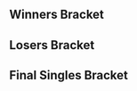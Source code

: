{{DISPLAYTITLE:Syndicate 2017: ''Melee'' Singles Bracket}}{{SetGame|melee}}
{{Syndicate 2017 Melee Tabs|This=3}}
==Winners Bracket==
{{64DEWBracketA
|tourneylink=Syndicate/2017/Melee
|tourneyname=Syndicate 2017
|r1m1p1=Armada |r1m1p1flag=se |r1m1p1score=2 |r1m1win=1
|r1m1p2=Trout |r1m1p2flag=nl |r1m1p2score=0
|r1m2p1=BrTarolg |r1m2p1flag=gb |r1m2p1score=DQ |r1m2win=2
|r1m2p2=Bonnie Rotten |r1m2p2flag=nl |r1m2p2score={{win}}

|r1m3p1=reaper |r1m3p1flag=de |r1m3p1score=2 |r1m3win=1
|r1m3p2=Däumling |r1m3p2flag=de |r1m3p2score=1
|r1m3p1char1=marth |r1m3p2char1=ic |r1m3p1stock1=1 |r1m3p2stock1=0 |r1m3win1=1 |r1m3stage1=Dream Land
|r1m3p1char2=marth |r1m3p2char2=ic |r1m3p1stock2=1 |r1m3p2stock2=1 |r1m3win2=2 |r1m3stage2=Pokémon Stadium
|r1m3p1char3=marth |r1m3p2char3=ic |r1m3p1stock3=2 |r1m3p2stock3=0 |r1m3win3=1 |r1m3stage3=Battlefield
|r1m3details={{BracketMatchDetails|vod=https://www.youtube.com/watch?v=kvToQ84CEiA|comment=Game 2 went to time.}}

|r1m4p1=Zoler |r1m4p1flag=se |r1m4p1score=2 |r1m4win=1
|r1m4p2=Jadde |r1m4p2flag=se |r1m4p2score=0
|r1m5p1=Overtriforce |r1m5p1flag=es |r1m5p1score=2 |r1m5win=1
|r1m5p2=Supercat Meow |r1m5p2flag=de |r1m5p2score=0
|r1m6p1=Razor Ramon |r1m6p1flag=be |r1m6p1score=0 |r1m6win=2
|r1m6p2=Phade |r1m6p2flag=gb |r1m6p2score=2
|r1m7p1=Zgetto |r1m7p1flag=nl |r1m7p1score=2 |r1m7win=1
|r1m7p2=Jerem |r1m7p2flag=fr |r1m7p2score=0
|r1m8p1=Fatman.spam |r1m8p1flag=de |r1m8p1score=2 |r1m8win=1
|r1m8p2=Bobi |r1m8p2flag=fr |r1m8p2score=1

|r1m9p1=Amsah |r1m9p1flag=nl |r1m9p1score=2 |r1m9win=1
|r1m9p2=CheAkiwara |r1m9p2flag=de |r1m9p2score=0
|r1m10p1=SchlimmShady |r1m10p1flag=de |r1m10p1score=2 |r1m10win=1
|r1m10p2=Moe |r1m10p2flag=dk |r1m10p2score=1
|r1m11p1=Avalancer |r1m11p1flag=nl |r1m11p1score=2 |r1m11win=1
|r1m11p2=Psylo |r1m11p2flag=fr |r1m11p2score=0
|r1m12p1=Rebaz |r1m12p1flag=nl |r1m12p1score=0 |r1m12win=2
|r1m12p2=PureSkillz |r1m12p2flag=nl |r1m12p2score=2
|r1m13p1=Trif |r1m13p1flag=es |r1m13p1score=2 |r1m13win=1
|r1m13p2=SuperMilkTime |r1m13p2flag=nl |r1m13p2score=0
|r1m14p1=Atlas |r1m14p1flag=nl |r1m14p1score=0 |r1m14win=2
|r1m14p2=Jules |r1m14p2flag=nl |r1m14p2score=2
|r1m15p1=Baxon |r1m15p1flag=fr |r1m15p1score=DQ |r1m15win=2
|r1m15p2=Nukidin |r1m15p2flag=nl |r1m15p2score={{win}}
|r1m16p1=PureEvil |r1m16p1flag=nl |r1m16p1score=0 |r1m16win=2
|r1m16p2=Isdsar |r1m16p2flag=gr |r1m16p2score=2

|r1m17p1=Wizzrobe |r1m17p1flag=us |r1m17p1score=2 |r1m17win=1
|r1m17p2=VirtualVoid |r1m17p2flag=il |r1m17p2score=0
|r1m18p1=Meruem |r1m18p1flag=de |r1m18p1score=0 |r1m18win=2
|r1m18p2=JMYL |r1m18p2flag=nl |r1m18p2score=2
|r1m19p1=Desucakes |r1m19p1flag=nl |r1m19p1score=2 |r1m19win=1
|r1m19p2=Nuckels |r1m19p2flag=nl |r1m19p2score=0
|r1m20p1=Kaese |r1m20p1flag=de |r1m20p1score=2 |r1m20win=1
|r1m20p2=Fout NL |r1m20p2flag=nl |r1m20p2score=0
|r1m21p1=Android |r1m21p1flag=se |r1m21p1score=2 |r1m21win=1
|r1m21p2=Jack |r1m21p2flag=se |r1m21p2score=0
|r1m22p1=Levingy |r1m22p1flag=fi |r1m22p1score=2 |r1m22win=1
|r1m22p2=Coen |r1m22p2flag=nl |r1m22p2score=0
|r1m23p1=Jeapie |r1m23p1flag=nl |r1m23p1score=2 |r1m23win=1
|r1m23p2=Momspaghetti |r1m23p2flag=be |r1m23p2score=0
|r1m24p1=Serrr |r1m24p1flag=nl |r1m24p1score=2 |r1m24win=1
|r1m24p2=Maskless |r1m24p2flag=gb |r1m24p2score=0

|r1m25p1=ChuDat |r1m25p1flag=us |r1m25p1score={{win}} |r1m25win=1
|r1m25p2=TDX |r1m25p2flag=nl |r1m25p2score=DQ

|r1m26p1=Kellner |r1m26p1flag=de |r1m26p1score=2 |r1m26win=1
|r1m26p2=Yung_Aaron |r1m26p2flag=nl |r1m26p2score=0
|r1m27p1=Daydee |r1m27p1flag=se |r1m27p1score=2 |r1m27win=1
|r1m27p2=seo |r1m27p2flag=nl |r1m27p2score=0
|r1m28p1=FA0 |r1m28p1flag=se |r1m28p1score=2 |r1m28win=1
|r1m28p2=Chrollo |r1m28p2flag=nl |r1m28p2score=0
|r1m29p1=Professor Pro |r1m29p1flag=gb |r1m29p1score=2 |r1m29win=1
|r1m29p2=Luxus |r1m29p2flag=nl |r1m29p2score=0
|r1m30p1=KasparV |r1m30p1flag=nl |r1m30p1score=2 |r1m30win=1
|r1m30p2=Meatzorz |r1m30p2flag=de |r1m30p2score=1
|r1m31p1=Mahie |r1m31p1flag=fr |r1m31p1score=2 |r1m31win=1
|r1m31p2=Rikzz |r1m31p2flag=de |r1m31p2score=0
|r1m32p1=Alpha Dash |r1m32p1flag=gb |r1m32p1score=1 |r1m32win=2
|r1m32p2=Nicki |r1m32p2flag=de |r1m32p2score=2

|r2m1p1=Armada |r2m1p1flag=se |r2m1p1score=3 |r2m1win=1
|r2m1p2=Bonnie Rotten |r2m1p2flag=nl |r2m1p2score=0
|r2m1p1char1=peach |r2m1p2char1=sheik |r2m1p1stock1=2 |r2m1p2stock1=0 |r2m1win1=1 |r2m1stage1=Yoshi's Story
|r2m1p1char2=peach |r2m1p2char2=sheik |r2m1p1stock2=4 |r2m1p2stock2=0 |r2m1win2=1 |r2m1stage2=Battlefield
|r2m1p1char3=peach |r2m1p2char3=sheik |r2m1p1stock3=3 |r2m1p2stock3=0 |r2m1win3=1 |r2m1stage3=Pokémon Stadium
|r2m1details={{BracketMatchDetails|vod=https://www.youtube.com/watch?v=ObLDQX6_jUI|comment=}}

|r2m2p1=reaper |r2m2p1flag=de |r2m2p1score=3 |r2m2win=1
|r2m2p2=Zoler |r2m2p2flag=se |r2m2p2score=1
|r2m3p1=Overtriforce |r2m3p1flag=es |r2m3p1score=3 |r2m3win=1
|r2m3p2=Phade |r2m3p2flag=gb |r2m3p2score=0
|r2m4p1=Zgetto |r2m4p1flag=nl |r2m4p1score=2 |r2m4win=2
|r2m4p2=Fatman.spam |r2m4p2flag=de |r2m4p2score=3
|r2m5p1=Amsah |r2m5p1flag=nl |r2m5p1score=3 |r2m5win=1
|r2m5p2=SchlimmShady |r2m5p2flag=de |r2m5p2score=0
|r2m6p1=Avalancer |r2m6p1flag=nl |r2m6p1score=3 |r2m6win=1
|r2m6p2=PureSkillz |r2m6p2flag=nl |r2m6p2score=0

|r2m7p1=Trif |r2m7p1flag=es |r2m7p1score=3 |r2m7win=1
|r2m7p2=Jules |r2m7p2flag=nl |r2m7p2score=0
|r2m7p1char1=peach |r2m7p2char1=ic |r2m7p1stock1=1 |r2m7p2stock1=0 |r2m7win1=1 |r2m7stage1=Dream Land
|r2m7p1char2=peach |r2m7p2char2=ic |r2m7p1stock2=3 |r2m7p2stock2=0 |r2m7win2=1 |r2m7stage2=Yoshi's Story
|r2m7p1char3=peach |r2m7p2char3=ic |r2m7p1stock3=4 |r2m7p2stock3=0 |r2m7win3=1 |r2m7stage3=Final Destination
|r2m7details={{BracketMatchDetails|vod=https://www.youtube.com/watch?v=LrkDFPS0qVM|comment=}}

|r2m8p1=Nukidin |r2m8p1flag=nl |r2m8p1score=2 |r2m8win=2
|r2m8p2=Isdsar |r2m8p2flag=gr |r2m8p2score=3
|r2m9p1=Wizzrobe |r2m9p1flag=us |r2m9p1score=3 |r2m9win=1
|r2m9p2=JMYL |r2m9p2flag=nl |r2m9p2score=0
|r2m10p1=Desucakes |r2m10p1flag=nl |r2m10p1score=0 |r2m10win=2
|r2m10p2=Kaese |r2m10p2flag=de |r2m10p2score=3
|r2m11p1=Android |r2m11p1flag=se |r2m11p1score=2 |r2m11win=2
|r2m11p2=Levingy |r2m11p2flag=fi |r2m11p2score=3
|r2m12p1=Jeapie |r2m12p1flag=nl |r2m12p1score=3 |r2m12win=1
|r2m12p2=Serrr |r2m12p2flag=nl |r2m12p2score=1
|r2m13p1=ChuDat |r2m13p1flag=us |r2m13p1score=3 |r2m13win=1
|r2m13p2=Kellner |r2m13p2flag=de |r2m13p2score=2
|r2m14p1=Daydee |r2m14p1flag=se |r2m14p1score=3 |r2m14win=1
|r2m14p2=FA0 |r2m14p2flag=se |r2m14p2score=0
|r2m15p1=Professor Pro |r2m15p1flag=gb |r2m15p1score=3 |r2m15win=1
|r2m15p2=KasparV |r2m15p2flag=nl |r2m15p2score=0

|r2m16p1=Mahie |r2m16p1flag=fr |r2m16p1score=3 |r2m16win=1
|r2m16p2=Nicki |r2m16p2flag=de |r2m16p2score=0

|r3m1p1=Armada |r3m1p1flag=se |r3m1p1score=3 |r3m1win=1
|r3m1p2=reaper |r3m1p2flag=de |r3m1p2score=0
|r3m1p1char1=peach |r3m1p2char1=marth |r3m1p1stock1=2 |r3m1p2stock1=0 |r3m1win1=1 |r3m1stage1=Battlefield
|r3m1p1char2=peach |r3m1p2char2=marth |r3m1p1stock2=2 |r3m1p2stock2=0 |r3m1win2=1 |r3m1stage2=Yoshi's Story
|r3m1p1char3=peach |r3m1p2char3=marth |r3m1p1stock3=1 |r3m1p2stock3=0 |r3m1win3=1 |r3m1stage3=Yoshi's Story
|r3m1date=September 24, 2017
|r3m1details={{BracketMatchDetails|reddit=https://www.reddit.com/r/smashbros/comments/7249bx/syndicate_2017_armada_vs_reaper_winners_top_24/|comment=|vod=https://www.youtube.com/watch?v=ht0lv8ZL4Ds}}

|r3m2p1=Overtriforce |r3m2p1flag=es |r3m2p1score=3 |r3m2win=1
|r3m2p2=Fatman.spam |r3m2p2flag=de |r3m2p2score=2

|r3m3p1=Amsah |r3m3p1flag=nl |r3m3p1score=3 |r3m3win=1
|r3m3p2=Avalancer |r3m3p2flag=nl |r3m3p2score=1
|r3m3p1char1=sheik |r3m3p2char1=yoshi |r3m3p1stock1=3 |r3m3p2stock1=0 |r3m3win1=1 |r3m3stage1=Battlefield
|r3m3p1char2=sheik |r3m3p2char2=yoshi |r3m3p1stock2=0 |r3m3p2stock2=2 |r3m3win2=2 |r3m3stage2=Yoshi's Story
|r3m3p1char3=sheik |r3m3p2char3=yoshi |r3m3p1stock3=2 |r3m3p2stock3=0 |r3m3win3=1 |r3m3stage3=Pokémon Stadium
|r3m3p1char4=sheik |r3m3p2char4=yoshi |r3m3p1stock4=1 |r3m3p2stock4=0 |r3m3win4=1 |r3m3stage4=Battlefield
|r3m3details={{BracketMatchDetails|vod=https://www.youtube.com/watch?v=fSEOtwLdNOw|comment=}}

|r3m4p1=Trif |r3m4p1flag=es |r3m4p1score=3 |r3m4win=1
|r3m4p2=Isdsar |r3m4p2flag=gr |r3m4p2score=0
|r3m5p1=Wizzrobe |r3m5p1flag=us |r3m5p1score=3 |r3m5win=1
|r3m5p2=Kaese |r3m5p2flag=de |r3m5p2score=0
|r3m6p1=Levingy |r3m6p1flag=fi |r3m6p1score=3 |r3m6win=1
|r3m6p2=Jeapie |r3m6p2flag=nl |r3m6p2score=2

|r3m7p1=ChuDat |r3m7p1flag=us |r3m7p1score=3 |r3m7win=1
|r3m7p2=Daydee |r3m7p2flag=se |r3m7p2score=2
|r3m7p1char1=ic |r3m7p2char1=samus |r3m7p1stock1=2 |r3m7p2stock1=0 |r3m7win1=1 |r3m7stage1=Battlefield
|r3m7p1char2=ic |r3m7p2char2=samus |r3m7p1stock2=0 |r3m7p2stock2=2 |r3m7win2=2 |r3m7stage2=Pokémon Stadium
|r3m7p1char3=ic |r3m7p2char3=samus |r3m7p1stock3=1 |r3m7p2stock3=0 |r3m7win3=1 |r3m7stage3=Final Destination
|r3m7p1char4=ic |r3m7p2char4=samus |r3m7p1stock4=0 |r3m7p2stock4=1 |r3m7win4=2 |r3m7stage4=Battlefield
|r3m7p1char5=ic |r3m7p2char5=samus |r3m7p1stock5=1 |r3m7p2stock5=0 |r3m7win5=1 |r3m7stage5=Dream Land
|r3m7date=September 24, 2017
|r3m7details={{BracketMatchDetails|reddit=https://www.reddit.com/r/smashbros/comments/724dag/syndicate_2017_chudat_vs_daydee_winners_top_24/|comment=|vod=https://www.youtube.com/watch?v=sV9jtpaeFRU}}

|r3m8p1=Professor Pro |r3m8p1flag=gb |r3m8p1score=3 |r3m8win=1
|r3m8p2=Mahie |r3m8p2flag=fr |r3m8p2score=0

|r4m1p1=Armada |r4m1p1flag=se |r4m1p1score=3 |r4m1win=1
|r4m1p2=Overtriforce |r4m1p2flag=es |r4m1p2score=0
|r4m1p1char1=peach |r4m1p2char1=sheik |r4m1p1stock1=3 |r4m1p2stock1=0 |r4m1win1=1 |r4m1stage1=Dream Land
|r4m1p1char2=peach |r4m1p2char2=sheik |r4m1p1stock2=2 |r4m1p2stock2=0 |r4m1win2=1 |r4m1stage2=Final Destination
|r4m1p1char3=peach |r4m1p2char3=sheik |r4m1p1stock3=1 |r4m1p2stock3=0 |r4m1win3=1 |r4m1stage3=Final Destination
|r4m1details={{BracketMatchDetails|vod=https://www.youtube.com/watch?v=jY8v3170mJU|comment=}}

|r4m2p1=Amsah |r4m2p1flag=nl |r4m2p1score=1 |r4m2win=2
|r4m2p2=Trif |r4m2p2flag=es |r4m2p2score=3
|r4m2p1char1=sheik |r4m2p2char1=peach |r4m2p1stock1=2 |r4m2p2stock1=0 |r4m2win1=1 |r4m2stage1=Battlefield
|r4m2p1char2=sheik |r4m2p2char2=peach |r4m2p1stock2=0 |r4m2p2stock2=2 |r4m2win2=2 |r4m2stage2=Dream Land
|r4m2p1char3=sheik |r4m2p2char3=peach |r4m2p1stock3=0 |r4m2p2stock3=2 |r4m2win3=2 |r4m2stage3=Final Destination
|r4m2p1char4=sheik |r4m2p2char4=peach |r4m2p1stock4=0 |r4m2p2stock4=1 |r4m2win4=2 |r4m2stage4=Yoshi's Story
|r4m2details={{BracketMatchDetails|vod=https://www.youtube.com/watch?v=8RM4aUANakU|comment=}}

|r4m3p1=Wizzrobe |r4m3p1flag=us |r4m3p1score=3 |r4m3win=1
|r4m3p2=Levingy |r4m3p2flag=fi |r4m3p2score=0
|r4m3p1char1=cf |r4m3p2char1=falco |r4m3p1stock1=2 |r4m3p2stock1=0 |r4m3win1=1 |r4m3stage1=Battlefield
|r4m3p1char2=cf |r4m3p2char2=falco |r4m3p1stock2=3 |r4m3p2stock2=0 |r4m3win2=1 |r4m3stage2=Final Destination
|r4m3p1char3=cf |r4m3p2char3=marth |r4m3p1stock3=3 |r4m3p2stock3=0 |r4m3win3=1 |r4m3stage3=Yoshi's Story
|r4m3details={{BracketMatchDetails|vod=https://www.youtube.com/watch?v=sFpEoeZOYJc|comment=}}

|r4m4p1=ChuDat |r4m4p1flag=us |r4m4p1score=3 |r4m4win=1
|r4m4p2=Professor Pro |r4m4p2flag=gb |r4m4p2score=1
|r4m4p1char1=ic |r4m4p2char1=fox |r4m4p1stock1=0 |r4m4p2stock1=1 |r4m4win1=2 |r4m4stage1=Dream Land
|r4m4p1char2=ic |r4m4p2char2=fox |r4m4p1stock2=1 |r4m4p2stock2=0 |r4m4win2=1 |r4m4stage2=Final Destination
|r4m4p1char3=ic |r4m4p2char3=fox |r4m4p1stock3=3 |r4m4p2stock3=0 |r4m4win3=1 |r4m4stage3=Yoshi's Story
|r4m4p1char4=ic |r4m4p2char4=fox |r4m4p1stock4=1 |r4m4p2stock4=0 |r4m4win4=1 |r4m4stage4=Pokémon Stadium
|r4m4details={{BracketMatchDetails|vod=https://www.youtube.com/watch?v=9l1qhqVUmTg|comment=}}


|r5m1p1=Armada |r5m1p1flag=se |r5m1p1score=3 |r5m1win=1
|r5m1p2=Trif |r5m1p2flag=es |r5m1p2score=0
|r5m1p1char1=peach |r5m1p2char1=marth |r5m1p1stock1=1 |r5m1p2stock1=0 |r5m1win1=1 |r5m1stage1=Battlefield
|r5m1p1char2=peach |r5m1p2char2=marth |r5m1p1stock2=3 |r5m1p2stock2=0 |r5m1win2=1 |r5m1stage2=Yoshi's Story
|r5m1p1char3=peach |r5m1p2char3=marth |r5m1p1stock3=2 |r5m1p2stock3=0 |r5m1win3=1 |r5m1stage3=Fountain of Dreams
|r5m1date=September 24, 2017
|r5m1details={{BracketMatchDetails|reddit=|comment=|vod=https://www.youtube.com/watch?v=YIM8S0Lb_TQ}}

|r5m2p1=Wizzrobe |r5m2p1flag=us |r5m2p1score=3 |r5m2win=1
|r5m2p2=ChuDat |r5m2p2flag=us |r5m2p2score=0
|r5m2p1char1=cf |r5m2p2char1=ic |r5m2p1stock1=2 |r5m2p2stock1=0 |r5m2win1=1 |r5m2stage1=Fountain of Dreams
|r5m2p1char2=cf |r5m2p2char2=ic |r5m2p1stock2=1 |r5m2p2stock2=0 |r5m2win2=1 |r5m2stage2=Final Destination
|r5m2p1char3=cf |r5m2p2char3=ic |r5m2p1stock3=2 |r5m2p2stock3=0 |r5m2win3=1 |r5m2stage3=Final Destination
|r5m2date=September 24, 2017
|r5m2details={{BracketMatchDetails|reddit=|comment=|vod=https://www.youtube.com/watch?v=8gVYMSjq5q0}}
}}

==Losers Bracket==
{{64DELBracketSmwA
|tourneylink=Syndicate/2017/Melee
|tourneyname=Syndicate 2017
|l1placement=49-64
|l2placement=33-48
|l3placement=25-32
|l4placement=17-24
|l5placement=13-16
|l6placement=9-12
|l7placement=7-8
|l8placement=5-6

|l1m1p1=Trout |l1m1p1flag=nl |l1m1p1score={{win}} |l1m1win=1
|l1m1p2=BrTarolg |l1m1p2flag=gb |l1m1p2score=DQ
|l1m2p1=Däumling |l1m2p1flag=de |l1m2p1score=2 |l1m2win=1
|l1m2p2=Jadde |l1m2p2flag=se |l1m2p2score=0
|l1m3p1=Supercat Meow |l1m3p1flag=de |l1m3p1score=0 |l1m3win=2
|l1m3p2=Razor Ramon |l1m3p2flag=be |l1m3p2score=2
|l1m4p1=Jerem |l1m4p1flag=fr |l1m4p1score=0 |l1m4win=2
|l1m4p2=Bobi |l1m4p2flag=fr |l1m4p2score=2
|l1m5p1=CheAkiwara |l1m5p1flag=de |l1m5p1score=0 |l1m5win=2
|l1m5p2=Moe |l1m5p2flag=dk |l1m5p2score=2
|l1m6p1=Psylo |l1m6p1flag=fr |l1m6p1score=0 |l1m6win=2
|l1m6p2=Rebaz |l1m6p2flag=nl |l1m6p2score=2
|l1m7p1=SuperMilkTime |l1m7p1flag=nl |l1m7p1score=0 |l1m7win=2
|l1m7p2=Atlas |l1m7p2flag=nl |l1m7p2score=2
|l1m8p1=Baxon |l1m8p1flag=fr |l1m8p1score=DQ |l1m8win=2
|l1m8p2=PureEvil |l1m8p2flag=nl |l1m8p2score={{win}}
|l1m9p1=VirtualVoid |l1m9p1flag=il |l1m9p1score=1 |l1m9win=2
|l1m9p2=Meruem |l1m9p2flag=de |l1m9p2score=2
|l1m10p1=Nuckels |l1m10p1flag=nl |l1m10p1score=0 |l1m10win=2
|l1m10p2=Fout NL |l1m10p2flag=nl |l1m10p2score=2
|l1m11p1=Jack |l1m11p1flag=se |l1m11p1score=0 |l1m11win=2
|l1m11p2=Coen |l1m11p2flag=nl |l1m11p2score=2
|l1m12p1=Momspaghetti |l1m12p1flag=be |l1m12p1score=0 |l1m12win=2
|l1m12p2=Maskless |l1m12p2flag=gb |l1m12p2score=2
|l1m13p1=TDX |l1m13p1flag=nl |l1m13p1score=1 |l1m13win=2
|l1m13p2=Yung_Aaron |l1m13p2flag=nl |l1m13p2score=2
|l1m14p1=seo |l1m14p1flag=nl |l1m14p1score=1 |l1m14win=2
|l1m14p2=Chrollo |l1m14p2flag=nl |l1m14p2score=2
|l1m15p1=Luxus |l1m15p1flag=nl |l1m15p1score=0 |l1m15win=2
|l1m15p2=Meatzorz |l1m15p2flag=de |l1m15p2score=2
|l1m16p1=Rikzz |l1m16p1flag=de |l1m16p1score=1 |l1m16win=2
|l1m16p2=Alpha Dash |l1m16p2flag=gb |l1m16p2score=2

|l2m1p1=Nicki |l2m1p1flag=de |l2m1p1score=3 |l2m1win=1
|l2m1p2=Trout |l2m1p2flag=nl |l2m1p2score=1
|l2m2p1=KasparV |l2m2p1flag=nl |l2m2p1score=0 |l2m2win=2
|l2m2p2=Däumling |l2m2p2flag=de |l2m2p2score=3
|l2m3p1=FA0 |l2m3p1flag=se |l2m3p1score=3 |l2m3win=1
|l2m3p2=Razor Ramon |l2m3p2flag=be |l2m3p2score=0
|l2m4p1=Kellner |l2m4p1flag=de |l2m4p1score=3 |l2m4win=1
|l2m4p2=Bobi |l2m4p2flag=fr |l2m4p2score=0
|l2m5p1=Serrr |l2m5p1flag=nl |l2m5p1score=0 |l2m5win=2
|l2m5p2=Moe |l2m5p2flag=dk |l2m5p2score=3
|l2m6p1=Android |l2m6p1flag=se |l2m6p1score=3 |l2m6win=1
|l2m6p2=Rebaz |l2m6p2flag=nl |l2m6p2score=1
|l2m7p1=Desucakes |l2m7p1flag=nl |l2m7p1score=0 |l2m7win=2
|l2m7p2=Atlas |l2m7p2flag=nl |l2m7p2score=3
|l2m8p1=JMYL |l2m8p1flag=nl |l2m8p1score=1 |l2m8win=2
|l2m8p2=PureEvil |l2m8p2flag=nl |l2m8p2score=3
|l2m9p1=Nukidin |l2m9p1flag=nl |l2m9p1score=1 |l2m9win=2
|l2m9p2=Meruem |l2m9p2flag=de |l2m9p2score=3
|l2m10p1=Jules |l2m10p1flag=nl |l2m10p1score=0 |l2m10win=2
|l2m10p2=Fout NL |l2m10p2flag=nl |l2m10p2score=3
|l2m11p1=PureSkillz |l2m11p1flag=nl |l2m11p1score=3 |l2m11win=1
|l2m11p2=Coen |l2m11p2flag=nl |l2m11p2score=2
|l2m12p1=SchlimmShady |l2m12p1flag=de |l2m12p1score=3 |l2m12win=1
|l2m12p2=Maskless |l2m12p2flag=gb |l2m12p2score=1
|l2m13p1=Zgetto |l2m13p1flag=nl |l2m13p1score=3 |l2m13win=1
|l2m13p2=Yung_Aaron |l2m13p2flag=nl |l2m13p2score=0
|l2m14p1=Phade |l2m14p1flag=gb |l2m14p1score=3 |l2m14win=1
|l2m14p2=Chrollo |l2m14p2flag=nl |l2m14p2score=0
|l2m15p1=Zoler |l2m15p1flag=se |l2m15p1score=3 |l2m15win=1
|l2m15p2=Meatzorz |l2m15p2flag=de |l2m15p2score=0
|l2m16p1=Bonnie Rotten |l2m16p1flag=nl |l2m16p1score=0 |l2m16win=2
|l2m16p2=Alpha Dash |l2m16p2flag=gb |l2m16p2score=3

|l3m1p1=Nicki |l3m1p1flag=de |l3m1p1score=3 |l3m1win=1
|l3m1p2=Däumling |l3m1p2flag=de |l3m1p2score=0
|l3m2p1=FA0 |l3m2p1flag=se |l3m2p1score=1 |l3m2win=2
|l3m2p2=Kellner |l3m2p2flag=de |l3m2p2score=3
|l3m3p1=Moe |l3m3p1flag=dk |l3m3p1score=1 |l3m3win=2
|l3m3p2=Android |l3m3p2flag=se |l3m3p2score=3
|l3m4p1=Atlas |l3m4p1flag=nl |l3m4p1score=1 |l3m4win=2
|l3m4p2=PureEvil |l3m4p2flag=nl |l3m4p2score=3
|l3m5p1=Meruem |l3m5p1flag=de |l3m5p1score=3 |l3m5win=1
|l3m5p2=Fout NL |l3m5p2flag=nl |l3m5p2score=0
|l3m6p1=PureSkillz |l3m6p1flag=nl |l3m6p1score=1 |l3m6win=2
|l3m6p2=SchlimmShady |l3m6p2flag=de |l3m6p2score=3
|l3m7p1=Zgetto |l3m7p1flag=nl |l3m7p1score=3 |l3m7win=1
|l3m7p2=Phade |l3m7p2flag=gb |l3m7p2score=0
|l3m8p1=Zoler |l3m8p1flag=se |l3m8p1score=3 |l3m8win=1
|l3m8p2=Alpha Dash |l3m8p2flag=gb |l3m8p2score=1

|l4m1p1=Isdsar |l4m1p1flag=gr |l4m1p1score=3 |l4m1win=1
|l4m1p2=Nicki |l4m1p2flag=de |l4m1p2score=1
|l4m2p1=Avalancer |l4m2p1flag=nl |l4m2p1score=3 |l4m2win=1
|l4m2p2=Kellner |l4m2p2flag=de |l4m2p2score=2
|l4m3p1=Fatman.spam |l4m3p1flag=de |l4m3p1score=0 |l4m3win=2
|l4m3p2=Android |l4m3p2flag=se |l4m3p2score=3
|l4m4p1=reaper |l4m4p1flag=de |l4m4p1score=3 |l4m4win=1
|l4m4p2=PureEvil |l4m4p2flag=nl |l4m4p2score=0
|l4m5p1=Mahie |l4m5p1flag=fr |l4m5p1score=3 |l4m5win=1
|l4m5p2=Meruem |l4m5p2flag=de |l4m5p2score=2
|l4m6p1=Daydee |l4m6p1flag=se |l4m6p1score=3 |l4m6win=1
|l4m6p2=SchlimmShady |l4m6p2flag=de |l4m6p2score=1
|l4m7p1=Jeapie |l4m7p1flag=nl |l4m7p1score=0 |l4m7win=2
|l4m7p2=Zgetto |l4m7p2flag=nl |l4m7p2score=3
|l4m8p1=Kaese |l4m8p1flag=de |l4m8p1score=0 |l4m8win=2
|l4m8p2=Zoler |l4m8p2flag=se |l4m8p2score=3

|l5m1p1=Isdsar |l5m1p1flag=gr |l5m1p1score=0 |l5m1win=2
|l5m1p2=Avalancer |l5m1p2flag=nl |l5m1p2score=3
|l5m2p1=Android |l5m2p1flag=se |l5m2p1score=3 |l5m2win=1
|l5m2p2=reaper |l5m2p2flag=de |l5m2p2score=0
|l5m3p1=Mahie |l5m3p1flag=fr |l5m3p1score=3 |l5m3win=1
|l5m3p2=Daydee |l5m3p2flag=se |l5m3p2score=1
|l5m4p1=Zgetto |l5m4p1flag=nl |l5m4p1score=3 |l5m4win=1
|l5m4p2=Zoler |l5m4p2flag=se |l5m4p2score=2

|l6m1p1=Levingy |l6m1p1flag=fi |l6m1p1score=0 |l6m1win=2
|l6m1p2=Avalancer |l6m1p2flag=nl |l6m1p2score=3
|l6m1p1char1=falco |l6m1p2char1=yoshi |l6m1p1stock1=0 |l6m1p2stock1=1 |l6m1win1=2 |l6m1stage1=Battlefield
|l6m1p1char2=falco |l6m1p2char2=yoshi |l6m1p1stock2=0 |l6m1p2stock2=1 |l6m1win2=2 |l6m1stage2=Final Destination
|l6m1p1char3=marth |l6m1p2char3=yoshi |l6m1p1stock3=0 |l6m1p2stock3=2 |l6m1win3=2 |l6m1stage3=Final Destination
|l6m1details={{BracketMatchDetails|vod=https://www.youtube.com/watch?v=SWaV5dLtDPc|comment=}}

|l6m2p1=Professor Pro |l6m2p1flag=gb |l6m2p1score=3 |l6m2win=1
|l6m2p2=Android |l6m2p2flag=se |l6m2p2score=1
|l6m3p1=Overtriforce |l6m3p1flag=es |l6m3p1score=3 |l6m3win=1
|l6m3p2=Mahie |l6m3p2flag=fr |l6m3p2score=1
|l6m4p1=Amsah |l6m4p1flag=nl |l6m4p1score=3 |l6m4win=1
|l6m4p2=Zgetto |l6m4p2flag=nl |l6m4p2score=2

|l7m1p1=Avalancer |l7m1p1flag=nl |l7m1p1score=2 |l7m1win=2
|l7m1p2=Professor Pro |l7m1p2flag=gb |l7m1p2score=3
|l7m1p1char1=yoshi |l7m1p2char1=fox |l7m1p1stock1=0 |l7m1p2stock1=1 |l7m1win1=2 |l7m1stage1=Fountain of Dreams
|l7m1p1char2=yoshi |l7m1p2char2=fox |l7m1p1stock2=1 |l7m1p2stock2=0 |l7m1win2=1 |l7m1stage2=Yoshi's Story
|l7m1p1char3=yoshi |l7m1p2char3=fox |l7m1p1stock3=0 |l7m1p2stock3=1 |l7m1win3=2 |l7m1stage3=Final Destination
|l7m1p1char4=yoshi |l7m1p2char4=fox |l7m1p1stock4=1 |l7m1p2stock4=0 |l7m1win4=1 |l7m1stage4=Battlefield
|l7m1p1char5=yoshi |l7m1p2char5=fox |l7m1p1stock5=0 |l7m1p2stock5=2 |l7m1win5=2 |l7m1stage5=Pokémon Stadium
|l7m1date=September 24, 2017
|l7m1details={{BracketMatchDetails|reddit=|comment=|vod=https://www.youtube.com/watch?v=2vJ62mFShnE}}

|l7m2p1=Overtriforce |l7m2p1flag=es |l7m2p1score=1 |l7m2win=2
|l7m2p2=Amsah |l7m2p2flag=nl |l7m2p2score=3
|l7m2p1char1=sheik |l7m2p2char1=sheik |l7m2p1stock1=1 |l7m2p2stock1=0 |l7m2win1=1 |l7m2stage1=Battlefield
|l7m2p1char2=sheik |l7m2p2char2=sheik |l7m2p1stock2=0 |l7m2p2stock2=1 |l7m2win2=2 |l7m2stage2=Dream Land
|l7m2p1char3=sheik |l7m2p2char3=sheik |l7m2p1stock3=0 |l7m2p2stock3=2 |l7m2win3=2 |l7m2stage3=Final Destination
|l7m2p1char4=sheik |l7m2p2char4=sheik |l7m2p1stock4=0 |l7m2p2stock4=2 |l7m2win4=2 |l7m2stage4=Dream Land
|l7m2date=September 24, 2017
|l7m2details={{BracketMatchDetails|reddit=|comment=|vod=https://www.youtube.com/watch?v=6CQnUFR9nDM}}

|l8m1p1=Trif |l8m1p1flag=es |l8m1p1score=3 |l8m1win=1
|l8m1p2=Professor Pro |l8m1p2flag=gb |l8m1p2score=2
|l8m1p1char1=peach |l8m1p2char1=fox |l8m1p1stock1=1 |l8m1p2stock1=0 |l8m1win1=1 |l8m1stage1=Fountain of Dreams
|l8m1p1char2=peach |l8m1p2char2=fox |l8m1p1stock2=0 |l8m1p2stock2=2 |l8m1win2=2 |l8m1stage2=Pokémon Stadium
|l8m1p1char3=peach |l8m1p2char3=fox |l8m1p1stock3=2 |l8m1p2stock3=0 |l8m1win3=1 |l8m1stage3=Final Destination
|l8m1p1char4=peach |l8m1p2char4=fox |l8m1p1stock4=0 |l8m1p2stock4=2 |l8m1win4=2 |l8m1stage4=Battlefield
|l8m1p1char5=peach |l8m1p2char5=fox |l8m1p1stock5=1 |l8m1p2stock5=0 |l8m1win5=1 |l8m1stage5=Dream Land
|l8m1date=September 24, 2017
|l8m1details={{BracketMatchDetails|reddit=|comment=|vod=https://www.youtube.com/watch?v=3pbWHrZCcgU}}

|l8m2p1=ChuDat |l8m2p1flag=us |l8m2p1score=3 |l8m2win=1
|l8m2p2=Amsah |l8m2p2flag=nl |l8m2p2score=0
|l8m2p1char1=ic |l8m2p2char1=sheik |l8m2p1stock1=2 |l8m2p2stock1=0 |l8m2win1=1 |l8m2stage1=Battlefield
|l8m2p1char2=ic |l8m2p2char2=sheik |l8m2p1stock2=2 |l8m2p2stock2=0 |l8m2win2=1 |l8m2stage2=Dream Land
|l8m2p1char3=ic |l8m2p2char3=sheik |l8m2p1stock3=2 |l8m2p2stock3=0 |l8m2win3=1 |l8m2stage3=Dream Land
|l8m2date=September 24, 2017
|l8m2details={{BracketMatchDetails|reddit=|comment=|vod=https://www.youtube.com/watch?v=qCDogcQyz6E}}
}}
<onlyinclude>
==Final Singles Bracket==
{{DEFinalSmwBracket
|tourneylink=Syndicate/2017/Melee
|tourneyname=Syndicate 2017
|l1placement=4
|r2placement=3
|r3loserplacement=2
|r3winnerplacement=1
|export_score=true

<!-- FROM WINNERS -->
|r1m1p1=Armada |r1m1p1flag=se |r1m1p1score=3
|r1m1p2=Wizzrobe |r1m1p2flag=us |r1m1p2score=0
|r1m1win=1
|r1m1p1char1=peach |r1m1p2char1=cf |r1m1p1stock1=2 |r1m1p2stock1=0 |r1m1win1=1 |r1m1stage1=Fountain of Dreams
|r1m1p1char2=peach |r1m1p2char2=cf |r1m1p1stock2=1 |r1m1p2stock2=0 |r1m1win2=1 |r1m1stage2=Pokémon Stadium
|r1m1p1char3=peach |r1m1p2char3=cf |r1m1p1stock3=2 |r1m1p2stock3=0 |r1m1win3=1 |r1m1stage3=Battlefield
|r1m1date=September 24, 2017
|r1m1details={{BracketMatchDetails|reddit=|comment=|vod=https://www.youtube.com/watch?v=zNZ3m3kzw8M}}

<!-- FROM LOSERS -->
|l1m1p1=Trif |l1m1p1flag=es |l1m1p1score=3
|l1m1p2=ChuDat |l1m1p2flag=us |l1m1p2score=0
|l1m1win=1
|l1m1p1char1=peach |l1m1p2char1=ic |l1m1p1stock1=1 |l1m1p2stock1=0 |l1m1win1=1 |l1m1stage1=Battlefield
|l1m1p1char2=peach |l1m1p2char2=ic |l1m1p1stock2=1 |l1m1p2stock2=0 |l1m1win2=1 |l1m1stage2=Final Destination
|l1m1p1char3=peach |l1m1p2char3=ic |l1m1p1stock3=1 |l1m1p2stock3=0 |l1m1win3=1 |l1m1stage3=Final Destination
|l1m1date=September 24, 2017
|l1m1details={{BracketMatchDetails|reddit=|comment=|vod=https://www.youtube.com/watch?v=BugGqqhnfrw}}

<!-- LOSERS FINALS -->
|r2m1p1=Wizzrobe |r2m1p1flag=us |r2m1p1score=3
|r2m1p2=Trif |r2m1p2flag=es |r2m1p2score=0
|r2m1win=1
|r2m1p1char1=cf |r2m1p2char1=peach |r2m1p1stock1=1 |r2m1p2stock1=0 |r2m1win1=1 |r2m1stage1=Battlefield
|r2m1p1char2=cf |r2m1p2char2=peach |r2m1p1stock2=1 |r2m1p2stock2=0 |r2m1win2=1 |r2m1stage2=Fountain of Dreams
|r2m1p1char3=cf |r2m1p2char3=peach |r2m1p1stock3=2 |r2m1p2stock3=0 |r2m1win3=1 |r2m1stage3=Fountain of Dreams
|r2m1date=September 24, 2017
|r2m1details={{BracketMatchDetails|reddit=|comment=|vod=https://www.youtube.com/watch?v=NCumSSjMqYo}}

<!-- GRAND FINALS -->
|r3m1p1=Armada |r3m1p1flag=se |r3m1p1score=3
|r3m1p2=Wizzrobe |r3m1p2flag=us |r3m1p2score=0
|r3m1win=1
|r3m1p1char1=peach |r3m1p2char1=cf |r3m1p1stock1=2 |r3m1p2stock1=0 |r3m1win1=1 |r3m1stage1=Final Destination
|r3m1p1char2=peach |r3m1p2char2=cf |r3m1p1stock2=1 |r3m1p2stock2=0 |r3m1win2=1 |r3m1stage2=Battlefield
|r3m1p1char3=peach |r3m1p2char3=cf |r3m1p1stock3=2 |r3m1p2stock3=0 |r3m1win3=1 |r3m1stage3=Battlefield
|r3m1date=September 24, 2017
|r3m1details={{BracketMatchDetails|reddit=|comment=|vod=https://www.youtube.com/watch?v=sKlK9i3FYKk}}
}}
</onlyinclude>
